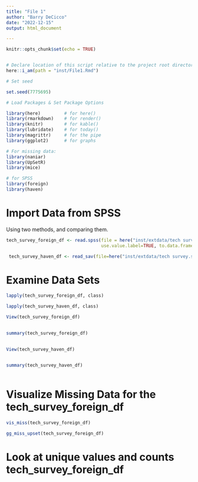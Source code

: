 ```yaml
---
title: "File 1"
author: "Barry DeCicco"
date: "2022-12-15"
output: html_document

---
```


```r
knitr::opts_chunk$set(echo = TRUE)


# Declare location of this script relative to the project root directory.
here::i_am(path = "inst/File1.Rmd")

# Set seed

set.seed(7775695)

```

```r
# Load Packages & Set Package Options

library(here)         # for here()
library(rmarkdown)    # for render()
library(knitr)        # for kable()
library(lubridate)    # for today()
library(magrittr)     # for the pipe
library(ggplot2)      # for graphs

# For missing data:
library(naniar)
library(UpSetR)
library(mice)

# for SPSS
library(foreign)
library(haven)
```


# Import Data from SPSS 

Using two methods, and comparing them.


```r

tech_survey_foreign_df <- read.spss(file = here("inst/extdata/tech survey.sav"), 
                                    use.value.label=TRUE, to.data.frame=TRUE) 

```

```r
 tech_survey_haven_df <- read_sav(file=here("inst/extdata/tech survey.sav"))


```

# Examine Data Sets

```r


lapply(tech_survey_foreign_df, class)

```



```r


lapply(tech_survey_haven_df, class)

```


```r


View(tech_survey_foreign_df)
     

```


```r


summary(tech_survey_foreign_df)
     

```



```r


View(tech_survey_haven_df)
     

```


```r


summary(tech_survey_haven_df)
     

```


# Visualize Missing Data for the tech_survey_foreign_df

```r

vis_miss(tech_survey_foreign_df)

```



```r

gg_miss_upset(tech_survey_foreign_df)


```


# Look at unique values and counts tech_survey_foreign_df








